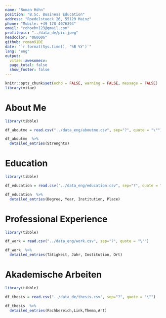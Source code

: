 ```yaml
---
name: "Roman Höhn"
position: "B.Sc. Business Education"
address: "Roedelstueck 26, 55129 Mainz"
phone: "Mobile: +49 178 4076394"
email: "rohoehn123@gmail.com"
profilepic: "../data_de/pic.jpeg"
headcolor: "060606"
github: roman91DE
date: "`r format(Sys.time(), '%B %Y')`"
lang: "eng"
output: 
  vitae::awesomecv:
  page_total: false
  show_footer: false
---
```


```r
knitr::opts_chunk$set(echo = FALSE, warning = FALSE, message = FALSE)
library(vitae)
```


# About Me

```r
library(tibble)

df_aboutme = read.csv("../data_eng/aboutme.csv", sep="?", quote = "\"")

df_aboutme  %>%
  detailed_entries(Strenghts)
```

# Education

```r
library(tibble)

df_education = read.csv("../data_eng/education.csv", sep="?", quote = "\"")

df_education  %>%
  detailed_entries(Degree, Year, Institution, Place)
```

# Professional Experience 

```r
library(tibble)

df_work = read.csv("../data_eng/work.csv", sep="?", quote = "\"")

df_work  %>%
  detailed_entries(Tätigkeit, Jahr, Institution, Ort)
```

# Akademische Arbeiten

```r
library(tibble)

df_thesis = read.csv("../data_de/thesis.csv", sep="?", quote = "\"")

df_thesis  %>%
  detailed_entries(Fachbereich,Link,Thema,Art)
```


